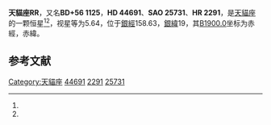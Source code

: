 {{Expand|time=2013-02-14T08:03:04+00:00 }}
{{Starbox begin
| name = 天貓座RR
}}
{{Starbox observe
| epoch = [[J2000.0|J2000.0]]
| constell = [[天貓座|天貓座]]<ref name=SIMBAD>{{cite web
 | url=http://simbad.u-strasbg.fr/simbad/sim-id?Ident=HR+2291
 | title =Pulsating variable Star
 | publisher=Centre de Données astronomiques de Strasbourg
 | work=SIMBAD
 | accessdate=2012-07-13}}</ref><ref name=DATA>{{cite web
 | url=http://vizier.u-strasbg.fr/viz-bin/VizieR-5?-out.add=.&-source=5050&-corr=PK=HR&-out.max=9999&HR=2291
 | title =VizieR Detailed Page
 | accessdate=2012-07-13}}</ref>
| 星官 = 
| ra = {{RA|6|26|25.8}}<ref name=SIMBAD /><ref name=DATA />
| dec = {{DEC|+56|17|6}}<ref name=SIMBAD /><ref name=DATA />
| appmag_v = 5.64<ref name=SIMBAD /><ref name=DATA />
}}
{{Starbox character
| class = A3Vm<ref name=SIMBAD /><ref name=DATA />
| b-v = 0.24<ref name=SIMBAD /><ref name=DATA />
| u-b = 0.12<ref name=SIMBAD /><ref name=DATA />
| r-i = 0.1<ref name=SIMBAD /><ref name=DATA />
| variable = 
}}
{{Starbox astrometry
| radial_v = 0.12
| prop_mo_ra = -10
| parallax = 0.023
| p_error = 
}}
{{Starbox catalog
| names =BD+56 1125，[[SAO星表|SAO]] 25731，[[HD星表|HD]] 44691，[[HR星表|HR]] 2291}}
{{Starbox reference |Simbad=HR+2291}}
{{Starbox end}}

'''天貓座RR'''，又名'''BD+56 1125'''，'''HD 44691'''、'''SAO 25731'''、'''HR 2291'''，是[[天貓座|天貓座]]的一颗恒星<ref name=SIMBAD /><ref name=DATA />，视星等为5.64，位于[[銀道座標系|銀經]]158.63，[[銀道座標系|銀緯]]19，其[[B1900.0|B1900.0]]坐标为赤經{{RA|6|17|59.3}}，赤緯{{DEC|+56|19|18}}。

== 参考文献 ==
{{reflist}}

{{天猫座恒星}}

[[Category:天貓座|Category:天貓座]]
[[Category:HD和HDE天體|44691]]
[[Category:HR天體|2291]]
[[Category:SAO天體|25731]]


{{star-stub}}